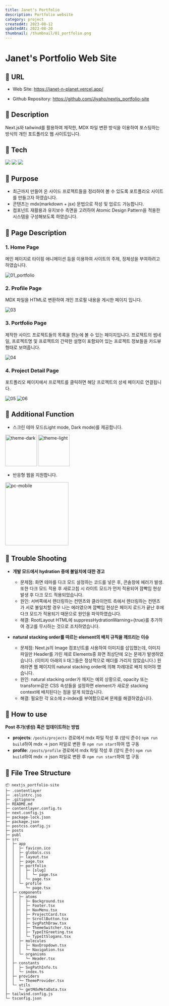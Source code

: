 ```yaml
---
title: Janet's Portfolio
description: Portfolio website
category: project
createdAt: 2023-08-12
updatedAt: 2023-08-20
thumbnail: /thumbnail/01_portfolio.png
---
```


# Janet's Portfolio Web Site

## 🔷 URL

- Web Site: https://janet-n-planet.vercel.app/

- Github Repository: https://github.com/Jiyaho/nextjs_portfolio-site

## 🔷 Description

Next.js와 tailwind를 활용하여 제작한, MDX 파일 변환 방식을 이용하여 포스팅하는 방식의 개인 포트폴리오 웹 사이트입니다.

## 🔷 Tech

<div
  style={{
    display: 'flex',
    flexDirection: 'row',
    flexWrap: 'wrap',
  }}
>
  <img
    src="https://img.shields.io/badge/Next.js-000000?style=for-the-badge&logo=Next.js&logoColor=white"
    style={{ margin: '2px' }}
  />
  <img
    src="https://img.shields.io/badge/TypeScript-3178C6?style=for-the-badge&logo=TypeScript&logoColor=white"
    style={{ margin: '2px' }}
  />
  <img
    src="https://img.shields.io/badge/Tailwind CSS-06B6D4?style=for-the-badge&logo=Tailwind CSS&logoColor=white"
    style={{ margin: '2px' }}
  />
</div>

## 🔷 Purpose

- 최근까지 만들어 온 사이드 프로젝트들을 정리하여 볼 수 있도록 포트폴리오 사이트를 만들고자 하였습니다.
- 콘텐츠는 mdx(markdown + jsx) 문법으로 작성 및 업로드 가능합니다.
- 컴포넌트 재활용과 유지보수 측면을 고려하여 Atomic Design Pattern을 적용한 시스템을 구성해보도록 하였습니다.

## 🔷 Page Description

### 1. Home Page

메인 페이지로 타이핑 애니메이션 등을 이용하여 사이트의 주제, 정체성을 부여하려고 하였습니다.

<img src="https://i.ibb.co/zRksPrB/01-portfolio.png" alt="01_portfolio" border="0" loading="lazy" />

### 2. Profile Page

MDX 파일을 HTML로 변환하여 개인 프로필 내용을 게시한 페이지 입니다.

<img src="https://i.ibb.co/b5KjtXL/03.png" alt="03" border="0" loading="lazy" />

### 3. Portfolio Page

제작한 사이드 프로젝트들의 목록을 한눈에 볼 수 있는 페이지입니다. 프로젝트의 썸네일, 프로젝트명 및 프로젝트의 간략한 설명이 포함되어 있는 프로젝트 정보들을 카드뷰 형태로 보여줍니다.

<img src="https://i.ibb.co/RzqyN6D/04.png" alt="04" border="0" loading="lazy" />

### 4. Project Detail Page

포트폴리오 페이지에서 프로젝트를 클릭하면 해당 프로젝트의 상세 페이지로 연결됩니다.

<img src="https://i.ibb.co/m6t7kXk/05.png" alt="05" border="0" loading="lazy" />
<img src="https://i.ibb.co/LgWkvmT/06.png" alt="06" border="0" loading="lazy" />

## 🔷 Additional Function

- 스크린 테마 모드(Light mode, Dark mode)를 제공합니다.

<div
  style={{
    display: 'flex',
    flexDirection: 'row',
    flexWrap: 'wrap',
  }}
>
  <img src="https://i.ibb.co/cxZR9c1/theme-dark.png" alt="theme-dark" border="0" width="100px" />
  <img src="https://i.ibb.co/P9LDGx4/theme-light.png" alt="theme-light" border="0" width="100px" />
</div>

- 반응형 웹을 지원합니다.

<img src="https://i.ibb.co/dG5GZnk/pc-mobile.png" alt="pc-mobile" border="0" width="200px" />

## 🔷 Trouble Shooting

- **개발 모드에서 hydration 중에 불일치에 대한 경고**

  - 문제점: 화면 테마를 다크 모드 설정하는 코드를 넣은 후, 콘솔창에 에러가 발생. 또한 다크 모드 적용 후 새로고침 시 라이트 모드가 먼저 적용되어 깜빡임 현상 발생 후 다크 모드 적용되었습니다.
  - 원인: 서버쪽에서 렌더링하는 컨텐츠와 클라이언트 측에서 렌더링하는 컨텐츠가 서로 불일치할 경우 나는 에러였으며 깜빡임 현상은 페이지 로드가 끝난 후에 다크 모드가 적용되기 때문으로 원인을 파악하였습니다.
  - 해결: RootLayout HTML에 suppressHydrationWarning={true}를 추가하여 경고를 무시하는 것으로 조치하였습니다.

- **natural stacking order를 따르는 element의 배치 규칙을 깨뜨리는 이슈**
  - 문제점: Next.js의 Image 컴포넌트를 사용하여 이미지를 삽입했는데, 이미지 파일만 Header를 가린 채로 Elements중 화면 최상단에 오는 문제가 발생하였습니다. (이미지 아래의 li 태그들은 정상적으로 헤더를 가리지 않았습니다.) 원래라면 웹 페이지의 natural stacking order에 의해 차례대로 배치 되어야 했습니다.
  - 원인: natural stacking order가 깨지는 예외 상황으로, opacity 또는 transform같은 CSS 속성들을 설정하면 element가 새로운 stacking context에 배치된다는 점을 알게 되었습니다.
  - 해결: 필요한 각 요소에 z-index를 부여함으로써 문제를 해결하였습니다.

## 🔷 How to use

**Post 추가(생성) 혹은 업데이트하는 방법**

- **projects**: `/posts/projects` 경로에서 mdx 파일 작성 후 (양식 준수) `npm run build`하여 mdx -> json 파일로 변환 후 `npm run start`하여 앱 구동
- **profile**: `/posts/profile` 경로에서 mdx 파일 작성 후 (양식 준수) `npm run build`하여 mdx -> json 파일로 변환 후 `npm run start`하여 앱 구동

## 🔷 File Tree Structure

```
📦 nextjs_portfolio-site
├─ .contentlayer
├─ .eslintrc.jso
├─ .gitignore
├─ README.md
├─ contentlayer.config.ts
├─ next.config.js
├─ package-lock.json
├─ package.json
├─ postcss.config.js
├─ posts
├─ publ
├─ src
│  ├─ app
│  │  ├─ favicon.ico
│  │  ├─ globals.css
│  │  ├─ layout.tsx
│  │  ├─ page.tsx
│  │  ├─ portfolio
│  │  │  ├─ [slug]
│  │  │  │  └─ page.tsx
│  │  │  └─ page.tsx
│  │  └─ profile
│  │     └─ page.tsx
│  ├─ components
│  │  ├─ atoms
│  │  │  ├─ Background.tsx
│  │  │  ├─ Footer.tsx
│  │  │  ├─ NavMenu.tsx
│  │  │  ├─ ProjectCard.tsx
│  │  │  ├─ ScrollButton.tsx
│  │  │  ├─ SvgPathDraw.tsx
│  │  │  ├─ ThemeSwitcher.tsx
│  │  │  ├─ TypeItGreeting.tsx
│  │  │  └─ TypeItSlogans.tsx
│  │  ├─ molecules
│  │  │  ├─ NavDropdown.tsx
│  │  │  └─ Navigation.tsx
│  │  └─ organisms
│  │     └─ Header.tsx
│  ├─ constants
│  │  ├─ SvgPathInfo.ts
│  │  └─ index.ts
│  ├─ providers
│  │  └─ ThemeProvider.tsx
│  └─ utils
│     └─ getMdxMetaData.tsx
├─ tailwind.config.js
└─ tsconfig.json
```
